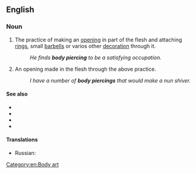 ==English==
{{wikipedia}}

===Noun===
{{en-noun|head=[[body]] [[piercing]]}}

# {{lb|en|uncountable}} The practice of making an [[opening]] in part of the flesh and attaching [[ring]]s, small [[barbells]] or varios other [[decoration]] through it.
#: ''He finds '''body piercing''' to be a satisfying occupation.''
# {{lb|en|countable}} An opening made in the flesh through the above practice.
#: ''I have a number of '''body piercings''' that would make a nun shiver.''

====See also====
* {{l|en|body jewelry}}
* {{l|en|genital piercing}}
* {{l|en|industrial piercing}}
* {{l|en|surface piercing}}

====Translations====
{{trans-top|the practice}}
{{trans-mid}}
{{trans-bottom}}

{{trans-top|the hole}}
* Russian: {{t+|ru|пи́рсинг|m}}
{{trans-mid}}
{{trans-bottom}}

[[Category:en:Body art]]